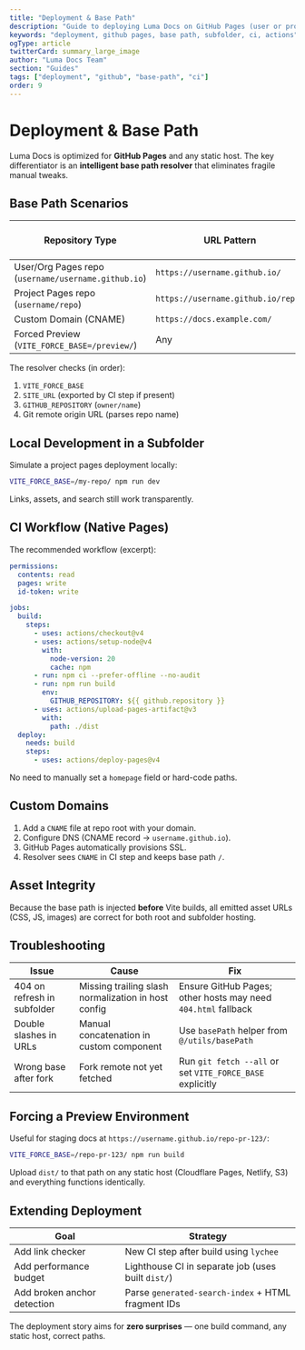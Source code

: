 ```yaml
---
title: "Deployment & Base Path"
description: "Guide to deploying Luma Docs on GitHub Pages (user or project site), handling custom domains, and forcing base paths."
keywords: "deployment, github pages, base path, subfolder, ci, actions"
ogType: article
twitterCard: summary_large_image
author: "Luma Docs Team"
section: "Guides"
tags: ["deployment", "github", "base-path", "ci"]
order: 9
---
```


# Deployment & Base Path

Luma Docs is optimized for **GitHub Pages** and any static host. The key differentiator is an **intelligent base path resolver** that eliminates fragile manual tweaks.

## Base Path Scenarios

| Repository Type | URL Pattern | Base Path Result |
| --------------- | ----------- | ---------------- |
| User/Org Pages repo (`username/username.github.io`) | `https://username.github.io/` | `/` |
| Project Pages repo (`username/repo`) | `https://username.github.io/repo/` | `/repo/` |
| Custom Domain (CNAME) | `https://docs.example.com/` | `/` |
| Forced Preview (`VITE_FORCE_BASE=/preview/`) | Any | `/preview/` |

The resolver checks (in order):

1. `VITE_FORCE_BASE`
2. `SITE_URL` (exported by CI step if present)
3. `GITHUB_REPOSITORY` (`owner/name`)
4. Git remote origin URL (parses repo name)

## Local Development in a Subfolder

Simulate a project pages deployment locally:

```bash
VITE_FORCE_BASE=/my-repo/ npm run dev
```

Links, assets, and search still work transparently.

## CI Workflow (Native Pages)

The recommended workflow (excerpt):

```yaml
permissions:
  contents: read
  pages: write
  id-token: write

jobs:
  build:
    steps:
      - uses: actions/checkout@v4
      - uses: actions/setup-node@v4
        with:
          node-version: 20
          cache: npm
      - run: npm ci --prefer-offline --no-audit
      - run: npm run build
        env:
          GITHUB_REPOSITORY: ${{ github.repository }}
      - uses: actions/upload-pages-artifact@v3
        with:
          path: ./dist
  deploy:
    needs: build
    steps:
      - uses: actions/deploy-pages@v4
```

No need to manually set a `homepage` field or hard-code paths.

## Custom Domains

1. Add a `CNAME` file at repo root with your domain.
2. Configure DNS (CNAME record → `username.github.io`).
3. GitHub Pages automatically provisions SSL.
4. Resolver sees `CNAME` in CI step and keeps base path `/`.

## Asset Integrity

Because the base path is injected **before** Vite builds, all emitted asset URLs (CSS, JS, images) are correct for both root and subfolder hosting.

## Troubleshooting

| Issue | Cause | Fix |
| ----- | ----- | --- |
| 404 on refresh in subfolder | Missing trailing slash normalization in host config | Ensure GitHub Pages; other hosts may need `404.html` fallback |
| Double slashes in URLs | Manual concatenation in custom component | Use `basePath` helper from `@/utils/basePath` |
| Wrong base after fork | Fork remote not yet fetched | Run `git fetch --all` or set `VITE_FORCE_BASE` explicitly |

## Forcing a Preview Environment

Useful for staging docs at `https://username.github.io/repo-pr-123/`:

```bash
VITE_FORCE_BASE=/repo-pr-123/ npm run build
```

Upload `dist/` to that path on any static host (Cloudflare Pages, Netlify, S3) and everything functions identically.

## Extending Deployment

| Goal | Strategy |
| ---- | -------- |
| Add link checker | New CI step after build using `lychee` |
| Add performance budget | Lighthouse CI in separate job (uses built `dist/`) |
| Add broken anchor detection | Parse `generated-search-index` + HTML fragment IDs |

The deployment story aims for **zero surprises** — one build command, any static host, correct paths.


<NextLink href="/guides/advanced/" label="Advanced Features" />
